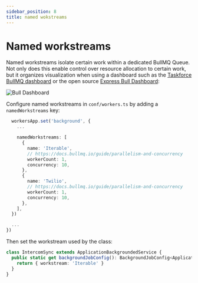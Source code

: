 ```yaml
---
sidebar_position: 8
title: named wokstreams
---
```


# Named workstreams

Named workstreams isolate certain work within a dedicated BullMQ Queue. Not only does this enable control over resource allocation to certain work, but it organizes visualization when using a dashboard such as the [Taskforce BullMQ dashboard](https://taskforce.sh) or the open source [Express Bull Dashboard](https://www.npmjs.com/package/@bull-board/express):

![Bull Dashboard](/img/background-workers/bull-dashboard.png 'Bull Dashboard')

Configure named workstreams in `conf/workers.ts` by adding a `namedWorkstreams` key:

```ts
  workersApp.set('background', {
    ...

    namedWorkstreams: [
      {
        name: 'Iterable',
        // https://docs.bullmq.io/guide/parallelism-and-concurrency
        workerCount: 1,
        concurrency: 10,
      },
      {
        name: 'Twilio',
        // https://docs.bullmq.io/guide/parallelism-and-concurrency
        workerCount: 1,
        concurrency: 10,
      },
    ],
  })

  ...
})
```

Then set the workstream used by the class:

```ts
class IntercomSync extends ApplicationBackgroundedService {
  public static get backgroundJobConfig(): BackgroundJobConfig<ApplicationBackgroundedService> {
    return { workstream: 'Iterable' }
  }
}
```
